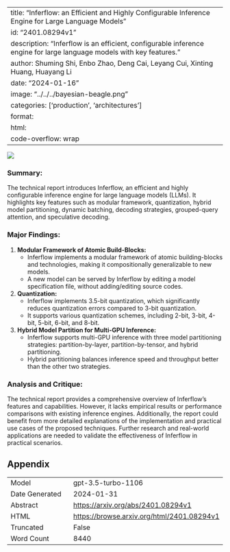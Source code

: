 
---
title: "Inferflow: an Efficient and Highly Configurable Inference Engine for Large Language Models"
id: "2401.08294v1"
description: "Inferflow is an efficient, configurable inference engine for large language models with key features."
author: Shuming Shi, Enbo Zhao, Deng Cai, Leyang Cui, Xinting Huang, Huayang Li
date: "2024-01-16"
image: "../../../bayesian-beagle.png"
categories: ['production', 'architectures']
format:
  html:
    code-overflow: wrap
---

![](None)

### **Summary:**
The technical report introduces Inferflow, an efficient and highly configurable inference engine for large language models (LLMs). It highlights key features such as modular framework, quantization, hybrid model partitioning, dynamic batching, decoding strategies, grouped-query attention, and speculative decoding.

### Major Findings:
1. **Modular Framework of Atomic Build-Blocks:**
   - Inferflow implements a modular framework of atomic building-blocks and technologies, making it compositionally generalizable to new models.
   - A new model can be served by Inferflow by editing a model specification file, without adding/editing source codes.

2. **Quantization:**
   - Inferflow implements 3.5-bit quantization, which significantly reduces quantization errors compared to 3-bit quantization.
   - It supports various quantization schemes, including 2-bit, 3-bit, 4-bit, 5-bit, 6-bit, and 8-bit.

3. **Hybrid Model Partition for Multi-GPU Inference:**
   - Inferflow supports multi-GPU inference with three model partitioning strategies: partition-by-layer, partition-by-tensor, and hybrid partitioning.
   - Hybrid partitioning balances inference speed and throughput better than the other two strategies.

### Analysis and Critique:
The technical report provides a comprehensive overview of Inferflow's features and capabilities. However, it lacks empirical results or performance comparisons with existing inference engines. Additionally, the report could benefit from more detailed explanations of the implementation and practical use cases of the proposed techniques. Further research and real-world applications are needed to validate the effectiveness of Inferflow in practical scenarios.

## Appendix

|          |          |
|----------|----------|
| Model     | gpt-3.5-turbo-1106       |
| Date Generated     | 2024-01-31       |
| Abstract | [https://arxiv.org/abs/2401.08294v1](https://arxiv.org/abs/2401.08294v1)        |
| HTML     | [https://browse.arxiv.org/html/2401.08294v1](https://browse.arxiv.org/html/2401.08294v1)       |
| Truncated       | False       |
| Word Count       | 8440       |